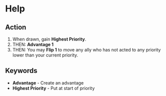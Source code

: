 # Help

## Action

1.  When drawn, gain **Highest Priority**.
1.  THEN: **Advantage 1**
1.  THEN: You may **Flip 1** to move any ally who has not acted to any priority lower than your current priority.

## Keywords

-   **Advantage** - Create an advantage
-   **Highest Priority** - Put at start of priority
